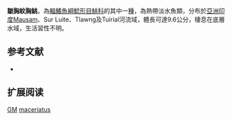 {{Speciesbox
| name = 皺胸紋胸鮡
| status = LC
| status_system = IUCN3.1
| image = 
| image_width = 250px
| genus = Glyptothorax
| species = maceriatus
| authority = Ng & Lalramliana, 2012
| synonyms = 
}}
'''皺胸紋胸鮡'''，為[[輻鰭魚綱|輻鰭魚綱]][[鯰形目|鯰形目]][[鮡科|鮡科]]的其中一[[種|種]]，為熱帶淡水魚類，分布於[[亞洲|亞洲]][[印度|印度]]Mausam、Sur Luite、Tlawng及Tuirial河流域，體長可達9.6公分，棲息在底層水域，生活習性不明。

==参考文献==
*{{FishBase_species|genus=Glyptothorax|species=maceriatus|year=2015|month=3}}

== 扩展阅读 ==
{{refbegin}}
{{wikispecies-inline|Glyptothorax maceriatus|皺胸紋胸鮡}}
{{refend}}
{{Taxonbar|from=Q20745691}}

[[Category:IUCN红色名录无危物种|GM]]
[[Category:纹胸鮡属|maceriatus]]